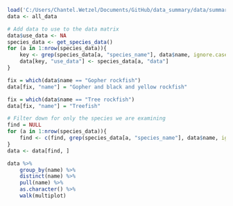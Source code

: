 
```r

load('C:/Users/Chantel.Wetzel/Documents/GitHub/data_summary/data/summarized_all_data.rdat')
data <- all_data

# Add data to use to the data matrix
data$use_data <- NA
species_data <- get_species_data()
for (a in 1:nrow(species_data)){
	key <- grep(species_data[a, "species_name"], data$name, ignore.case = TRUE)
	data[key, "use_data"] <- species_data[a, "data"]
}

fix = which(data$name == "Gopher rockfish")
data[fix, "name"] = "Gopher and black and yellow rockfish"

fix = which(data$name == "Tree rockfish")
data[fix, "name"] = "Treefish"

# Filter down for only the species we are examining
find = NULL
for (a in 1:nrow(species_data)){
	find <- c(find, grep(species_data[a, "species_name"], data$name, ignore.case = TRUE))
}
data <- data[find, ]
```

```r

data %>%
	group_by(name) %>%
	distinct(name) %>%
	pull(name) %>%
	as.character() %>%
	walk(multiplot)
 
```




